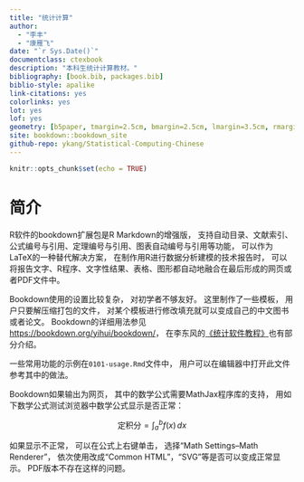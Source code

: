 ```yaml
---
title: "统计计算"
author: 
  - "李丰"
  - "康雁飞"
date: "`r Sys.Date()`"
documentclass: ctexbook
description: "本科生统计计算教材。"
bibliography: [book.bib, packages.bib]
biblio-style: apalike
link-citations: yes
colorlinks: yes
lot: yes
lof: yes
geometry: [b5paper, tmargin=2.5cm, bmargin=2.5cm, lmargin=3.5cm, rmargin=2.5cm]
site: bookdown::bookdown_site
github-repo: ykang/Statistical-Computing-Chinese
---
```


```r
knitr::opts_chunk$set(echo = TRUE)
```

# 简介 {-}


R软件的bookdown扩展包是R Markdown的增强版，
支持自动目录、文献索引、公式编号与引用、定理编号与引用、图表自动编号与引用等功能，
可以作为LaTeX的一种替代解决方案，
在制作用R进行数据分析建模的技术报告时，
可以将报告文字、R程序、文字性结果、表格、图形都自动地融合在最后形成的网页或者PDF文件中。

Bookdown使用的设置比较复杂，
对初学者不够友好。
这里制作了一些模板，
用户只要解压缩打包的文件，
对某个模板进行修改填充就可以变成自己的中文图书或者论文。
Bookdown的详细用法参见<https://bookdown.org/yihui/bookdown/>，
在李东风的[《统计软件教程》](http://www.math.pku.edu.cn/teachers/lidf/docs/Rbook/html/_Rbook/index.html)也有部分介绍。

一些常用功能的示例在`0101-usage.Rmd`文件中，
用户可以在编辑器中打开此文件参考其中的做法。

Bookdown如果输出为网页，
其中的数学公式需要MathJax程序库的支持，
用如下数学公式测试浏览器中数学公式显示是否正常：

$$
\text{定积分} = \int_a^b f(x) \,dx
$$

如果显示不正常，
可以在公式上右键单击，
选择“Math Settings--Math Renderer”，
依次使用改成“Common HTML”，“SVG”等是否可以变成正常显示。
PDF版本不存在这样的问题。





